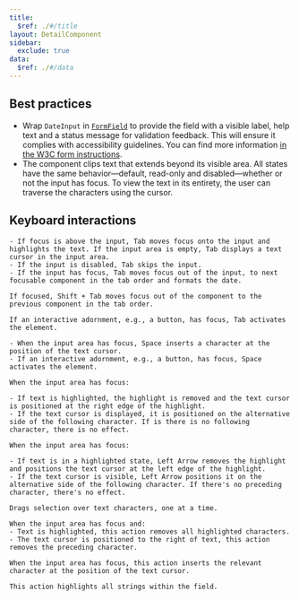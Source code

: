 ```yaml
---
title:
  $ref: ./#/title
layout: DetailComponent
sidebar:
  exclude: true
data:
  $ref: ./#/data
---
```


## Best practices

- Wrap `DateInput` in [`FormField`](/salt/components/form-field) to provide the field with a visible label, help text and a status message for validation feedback. This will ensure it complies with accessibility guidelines. You can find more information [in the W3C form instructions](https://www.w3.org/WAI/tutorials/forms/instructions/).
- The component clips text that extends beyond its visible area. All states have the same behavior—default, read-only and disabled—whether or not the input has focus. To view the text in its entirety, the user can traverse the characters using the cursor.

## Keyboard interactions

<KeyboardControls>
  <KeyboardControl keyOrCombos="Tab">

    - If focus is above the input, Tab moves focus onto the input and highlights the text. If the input area is empty, Tab displays a text cursor in the input area.
    - If the input is disabled, Tab skips the input.
    - If the input has focus, Tab moves focus out of the input, to next focusable component in the tab order and formats the date.

  </KeyboardControl>
  <KeyboardControl keyOrCombos="Shift + Tab">

    If focused, Shift + Tab moves focus out of the component to the previous component in the tab order.

  </KeyboardControl>
  <KeyboardControl keyOrCombos="Enter">

    If an interactive adornment, e.g., a button, has focus, Tab activates the element.

  </KeyboardControl>
  <KeyboardControl keyOrCombos="Space">

    - When the input area has focus, Space inserts a character at the position of the text cursor.
    - If an interactive adornment, e.g., a button, has focus, Space activates the element.

  </KeyboardControl>
  <KeyboardControl keyOrCombos="Right Arrow">

    When the input area has focus:

    - If text is highlighted, the highlight is removed and the text cursor is positioned at the right edge of the highlight.
    - If the text cursor is displayed, it is positioned on the alternative side of the following character. If is there is no following character, there is no effect.

  </KeyboardControl>
  <KeyboardControl keyOrCombos="Left Arrow">

    When the input area has focus:

    - If text is in a highlighted state, Left Arrow removes the highlight and positions the text cursor at the left edge of the highlight.
    - If the text cursor is visible, Left Arrow positions it on the alternative side of the following character. If there's no preceding character, there's no effect.

  </KeyboardControl>
  <KeyboardControl keyOrCombos="Shift + Left Arrow / Shift + Right Arrow">

    Drags selection over text characters, one at a time.

  </KeyboardControl>
  <KeyboardControl keyOrCombos="Backspace">

    When the input area has focus and:
    - Text is highlighted, this action removes all highlighted characters.
    - The text cursor is positioned to the right of text, this action removes the preceding character.

  </KeyboardControl>
  <KeyboardControl keyOrCombos="Alphanumeric/Special keys">

    When the input area has focus, this action inserts the relevant character at the position of the text cursor.

  </KeyboardControl>
  <KeyboardControl keyOrCombos="Control + A / Command + A">

    This action highlights all strings within the field.

  </KeyboardControl>
</KeyboardControls>
